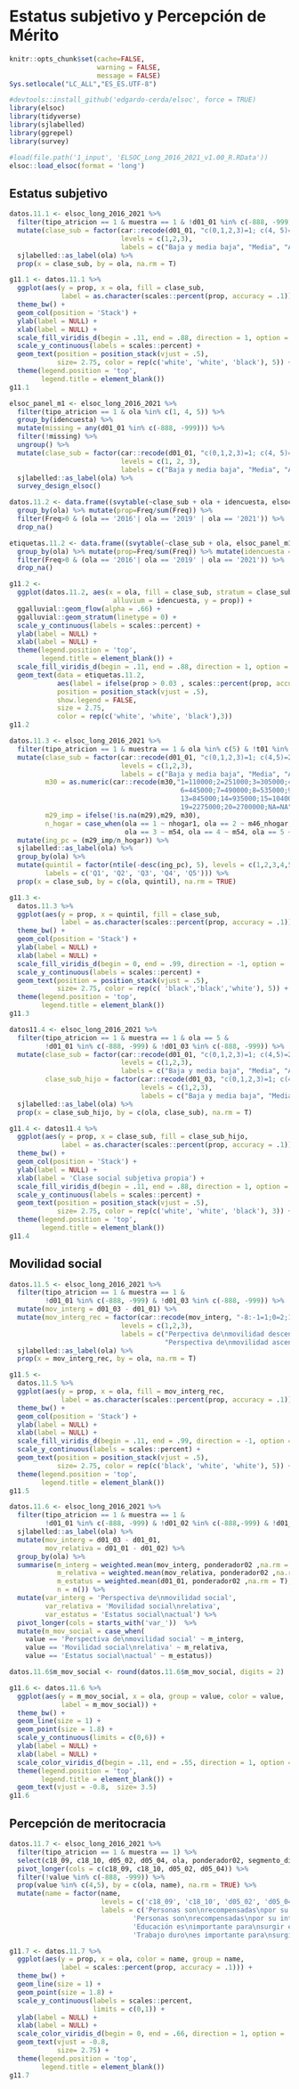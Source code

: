 # Estatus subjetivo y Percepción de Mérito
```r
knitr::opts_chunk$set(cache=FALSE, 
                      warning = FALSE, 
                      message = FALSE) 
Sys.setlocale("LC_ALL","ES_ES.UTF-8")

#devtools::install_github('edgardo-cerda/elsoc', force = TRUE)
library(elsoc)
library(tidyverse)
library(sjlabelled)
library(ggrepel)
library(survey)

#load(file.path('1_input', 'ELSOC_Long_2016_2021_v1.00_R.RData'))
elsoc::load_elsoc(format = 'long')
```

## Estatus subjetivo
<!-- ### 11.1 En nuestra sociedad, hay grupos que tienden a ubicarse en los niveles más altos y grupos que tienden a ubicarse en los niveles más bajos de la sociedad ¿Dónde se ubicaría usted?, según ola de estudio. -->
```r
datos.11.1 <- elsoc_long_2016_2021 %>% 
  filter(tipo_atricion == 1 & muestra == 1 & !d01_01 %in% c(-888, -999)) %>% 
  mutate(clase_sub = factor(car::recode(d01_01, "c(0,1,2,3)=1; c(4, 5)=2; c(6,7,8,9,10)=3;else=NA"), 
                            levels = c(1,2,3), 
                            labels = c("Baja y media baja", "Media", "Alta y media alta"))) %>% 
  sjlabelled::as_label(ola) %>% 
  prop(x = clase_sub, by = ola, na.rm = T)

g11.1 <- datos.11.1 %>% 
  ggplot(aes(y = prop, x = ola, fill = clase_sub, 
             label = as.character(scales::percent(prop, accuracy = .1)))) + 
  theme_bw() + 
  geom_col(position = 'Stack') +
  ylab(label = NULL) +
  xlab(label = NULL) +
  scale_fill_viridis_d(begin = .11, end = .88, direction = 1, option = 'viridis') +
  scale_y_continuous(labels = scales::percent) + 
  geom_text(position = position_stack(vjust = .5),
            size= 2.75, color = rep(c('white', 'white', 'black'), 5)) + 
  theme(legend.position = 'top',
        legend.title = element_blank())
g11.1

```

<!-- ### 11.2 Cambios de Clase social subjetiva entre 2016, 2019 y 2021 -->
```r
elsoc_panel_m1 <- elsoc_long_2016_2021 %>% 
  filter(tipo_atricion == 1 & ola %in% c(1, 4, 5)) %>% 
  group_by(idencuesta) %>% 
  mutate(missing = any(d01_01 %in% c(-888, -999))) %>% 
  filter(!missing) %>% 
  ungroup() %>% 
  mutate(clase_sub = factor(car::recode(d01_01, "c(0,1,2,3)=1; c(4, 5)=2; c(6,7,8,9,10)=3; else=NA"), 
                            levels = c(1, 2, 3), 
                            labels = c("Baja y media baja", "Media", "Alta y media alta"))) %>%
  sjlabelled::as_label(ola) %>% 
  survey_design_elsoc()

datos.11.2 <- data.frame((svytable(~clase_sub + ola + idencuesta, elsoc_panel_m1, round = F))) %>% 
  group_by(ola) %>% mutate(prop=Freq/sum(Freq)) %>%
  filter(Freq>0 & (ola == '2016'| ola == '2019' | ola == '2021')) %>%
  drop_na()

etiquetas.11.2 <- data.frame((svytable(~clase_sub + ola, elsoc_panel_m1, round = F))) %>% 
  group_by(ola) %>% mutate(prop=Freq/sum(Freq)) %>% mutate(idencuesta = 1) %>% 
  filter(Freq>0 & (ola == '2016'| ola == '2019' | ola == '2021')) %>% 
  drop_na()

g11.2 <- 
  ggplot(datos.11.2, aes(x = ola, fill = clase_sub, stratum = clase_sub, 
                          alluvium = idencuesta, y = prop)) +
  ggalluvial::geom_flow(alpha = .66) + 
  ggalluvial::geom_stratum(linetype = 0) +
  scale_y_continuous(labels = scales::percent) + 
  ylab(label = NULL) +
  xlab(label = NULL) + 
  theme(legend.position = 'top',
        legend.title = element_blank()) +
  scale_fill_viridis_d(begin = .11, end = .88, direction = 1, option = 'viridis') +
  geom_text(data = etiquetas.11.2, 
            aes(label = ifelse(prop > 0.03 , scales::percent(prop, accuracy = .1),"")),
            position = position_stack(vjust = .5),
            show.legend = FALSE,
            size = 2.75,
            color = rep(c('white', 'white', 'black'),3))
g11.2
```

<!-- ### 11.3 Clase social subjetiva, según quintiles de ingreso (2021) -->
```r

datos.11.3 <- elsoc_long_2016_2021 %>% 
  filter(tipo_atricion == 1 & muestra == 1 & ola %in% c(5) & !t01 %in% c(-888, -999)) %>% 
  mutate(clase_sub = factor(car::recode(d01_01, "c(0,1,2,3)=1; c(4,5)=2; c(6,7,8,9,10)=3;else=NA"), 
                            levels = c(1,2,3), 
                            labels = c("Baja y media baja", "Media", "Alta y media alta")),
         m30 = as.numeric(car::recode(m30,"1=110000;2=251000;3=305000;4=355000;5=400000;
                                           6=445000;7=490000;8=535000;9=585000;10=640000;11=700000;12=765000;
                                           13=845000;14=935000;15=1040000;16=1180000;17=1375000;18=1670000;
                                           19=2275000;20=2700000;NA=NA")),
         m29_imp = ifelse(!is.na(m29),m29, m30),
         n_hogar = case_when(ola == 1 ~ nhogar1, ola == 2 ~ m46_nhogar,
                             ola == 3 ~ m54, ola == 4 ~ m54, ola == 5 ~ m54)) %>%
  mutate(ing_pc = (m29_imp/n_hogar)) %>%
  sjlabelled::as_label(ola) %>% 
  group_by(ola) %>% 
  mutate(quintil = factor(ntile(-desc(ing_pc), 5), levels = c(1,2,3,4,5),
         labels = c('Q1', 'Q2', 'Q3', 'Q4', 'Q5'))) %>% 
  prop(x = clase_sub, by = c(ola, quintil), na.rm = TRUE)

g11.3 <- 
  datos.11.3 %>% 
  ggplot(aes(y = prop, x = quintil, fill = clase_sub, 
             label = as.character(scales::percent(prop, accuracy = .1)))) + 
  theme_bw() + 
  geom_col(position = 'Stack') +
  ylab(label = NULL) +
  xlab(label = NULL) +
  scale_fill_viridis_d(begin = 0, end = .99, direction = -1, option = 'viridis') +
  scale_y_continuous(labels = scales::percent) + 
  geom_text(position = position_stack(vjust = .5),
            size= 2.75, color = rep(c( 'black','black','white'), 5)) + 
  theme(legend.position = 'top',
        legend.title = element_blank())
g11.3
```

<!-- ### 11.4  Si usted tiene actualmente hijos o si los tuviera en el futuro, ¿dónde cree usted que se ubicarían ellos?, según Clase social subjetiva (2021) -->
```r
datos11.4 <- elsoc_long_2016_2021 %>% 
  filter(tipo_atricion == 1 & muestra == 1 & ola == 5 & 
         !d01_01 %in% c(-888, -999) & !d01_03 %in% c(-888, -999)) %>% 
  mutate(clase_sub = factor(car::recode(d01_01, "c(0,1,2,3)=1; c(4,5)=2; c(6,7,8,9,10)=3;else=NA"), 
                            levels = c(1,2,3), 
                            labels = c("Baja y media baja", "Media", "Alta y media alta")),
         clase_sub_hijo = factor(car::recode(d01_03, "c(0,1,2,3)=1; c(4,5)=2; c(6,7,8,9,10)=3;else=NA"),
                                 levels = c(1,2,3), 
                                 labels = c("Baja y media baja", "Media", "Alta y media alta"))) %>% 
  sjlabelled::as_label(ola) %>% 
  prop(x = clase_sub_hijo, by = c(ola, clase_sub), na.rm = T)

g11.4 <- datos11.4 %>% 
  ggplot(aes(y = prop, x = clase_sub, fill = clase_sub_hijo, 
             label = as.character(scales::percent(prop, accuracy = .1)))) + 
  theme_bw() + 
  geom_col(position = 'Stack') +
  ylab(label = NULL) +
  xlab(label = 'Clase social subjetiva propia') +
  scale_fill_viridis_d(begin = .11, end = .88, direction = 1, option = 'viridis') +
  scale_y_continuous(labels = scales::percent) + 
  geom_text(position = position_stack(vjust = .5),
            size= 2.75, color = rep(c('white', 'white', 'black'), 3)) + 
  theme(legend.position = 'top',
        legend.title = element_blank())
g11.4
```

## Movilidad social

<!-- ### 11.5  Perspectiva de movilidad social, según ola.  -->
```r
datos.11.5 <- elsoc_long_2016_2021 %>% 
  filter(tipo_atricion == 1 & muestra == 1 & 
         !d01_01 %in% c(-888, -999) & !d01_03 %in% c(-888, -999)) %>% 
  mutate(mov_interg = d01_03 - d01_01) %>% 
  mutate(mov_interg_rec = factor(car::recode(mov_interg, "-8:-1=1;0=2;1:10=3;else=NA"), 
                            levels = c(1,2,3), 
                            labels = c("Perpectiva de\nmovilidad descendente", "Perspectiva de\ninmovilidad social",
                                       "Perspectiva de\nmovilidad ascendente"))) %>% 
  sjlabelled::as_label(ola) %>% 
  prop(x = mov_interg_rec, by = ola, na.rm = T)

g11.5 <- 
  datos.11.5 %>% 
  ggplot(aes(y = prop, x = ola, fill = mov_interg_rec, 
             label = as.character(scales::percent(prop, accuracy = .1)))) + 
  theme_bw() + 
  geom_col(position = 'Stack') +
  ylab(label = NULL) +
  xlab(label = NULL) +
  scale_fill_viridis_d(begin = .11, end = .99, direction = -1, option = 'viridis') +
  scale_y_continuous(labels = scales::percent) + 
  geom_text(position = position_stack(vjust = .5),
            size= 2.75, color = rep(c('black', 'white', 'white'), 5)) + 
  theme(legend.position = 'top',
        legend.title = element_blank())
g11.5
```

<!-- ### 11.6  Estatus subjetivo y tipo de movilidad social, nivel promedio según ola.  -->
```r
datos.11.6 <- elsoc_long_2016_2021 %>% 
  filter(tipo_atricion == 1 & muestra == 1 & 
         !d01_01 %in% c(-888, -999) & !d01_02 %in% c(-888,-999) & !d01_03 %in% c(-888, -999)) %>%
  sjlabelled::as_label(ola) %>% 
  mutate(mov_interg = d01_03 - d01_01,
         mov_relativa = d01_01 - d01_02) %>% 
  group_by(ola) %>% 
  summarise(m_interg = weighted.mean(mov_interg, ponderador02 ,na.rm = T),
            m_relativa = weighted.mean(mov_relativa, ponderador02 ,na.rm = T),
            m_estatus = weighted.mean(d01_01, ponderador02 ,na.rm = T),
            n = n()) %>% 
  mutate(var_interg = 'Perspectiva de\nmovilidad social',
         var_relativa = 'Movilidad social\nrelativa',
         var_estatus = 'Estatus social\nactual') %>% 
  pivot_longer(cols = starts_with('var_'))  %>%
  mutate(m_mov_social = case_when(
    value == 'Perspectiva de\nmovilidad social' ~ m_interg,
    value == 'Movilidad social\nrelativa' ~ m_relativa,
    value == 'Estatus social\nactual' ~ m_estatus)) 

datos.11.6$m_mov_social <- round(datos.11.6$m_mov_social, digits = 2) 

g11.6 <- datos.11.6 %>% 
  ggplot(aes(y = m_mov_social, x = ola, group = value, color = value,
             label = m_mov_social)) +
  theme_bw() +
  geom_line(size = 1) +
  geom_point(size = 1.8) +
  scale_y_continuous(limits = c(0,6)) +
  ylab(label = NULL) +
  xlab(label = NULL) +
  scale_color_viridis_d(begin = .11, end = .55, direction = 1, option = 'viridis') +
  theme(legend.position = 'top',
        legend.title = element_blank()) +
  geom_text(vjust = -0.8,  size= 3.5)
g11.6
```
## Percepción de meritocracia

<!-- ### 11.7  Percepción de importancia y recompensas del mérito, según ola de estudio. Porcentaje de Respuestas "De acuerdo" y ”Totalmente de acuerdo".  -->
```r

datos.11.7 <- elsoc_long_2016_2021 %>% 
  filter(tipo_atricion == 1 & muestra == 1) %>%  
  select(c18_09, c18_10, d05_02, d05_04, ola, ponderador02, segmento_disenno, estrato_disenno) %>% 
  pivot_longer(cols = c(c18_09, c18_10, d05_02, d05_04)) %>% 
  filter(!value %in% c(-888, -999)) %>% 
  prop(value %in% c(4,5), by = c(ola, name), na.rm = TRUE) %>% 
  mutate(name = factor(name,
                       levels = c('c18_09', 'c18_10', 'd05_02', 'd05_04'),
                       labels = c('Personas son\nrecompensadas\npor su esfuerzo',
                               'Personas son\nrecompensadas\npor su inteligencia',
                               'Educación es\nimportante para\nsurgir en la vida',
                               'Trabajo duro\nes importante para\nsurgir en la vida')))

g11.7 <- datos.11.7 %>% 
  ggplot(aes(y = prop, x = ola, color = name, group = name,
             label = scales::percent(prop, accuracy = .1))) +
  theme_bw() +   
  geom_line(size = 1) +
  geom_point(size = 1.8) +
  scale_y_continuous(labels = scales::percent,
                     limits = c(0,1)) +
  ylab(label = NULL) +
  xlab(label = NULL) +
  scale_color_viridis_d(begin = 0, end = .66, direction = 1, option = 'viridis') +
  geom_text(vjust = -0.8,
            size= 2.75) +
  theme(legend.position = 'top',
        legend.title = element_blank())
g11.7
```

